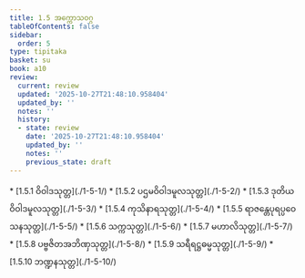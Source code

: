 ```yaml
---
title: 1.5 အက္ကောသဝဂ္ဂ
tableOfContents: false
sidebar:
  order: 5
type: tipitaka
basket: su
book: a10
review:
  current: review
  updated: '2025-10-27T21:48:10.958404'
  updated_by: ''
  notes: ''
  history:
  - state: review
    date: '2025-10-27T21:48:10.958404'
    updated_by: ''
    notes: ''
    previous_state: draft
---
```



<ReviewStatus review={frontmatter.review} showDetails={true} />

<HypothesisAnnotation frontmatter={frontmatter} />

<DynamicBreadcrumb />



<TableOfContents book="a10" section="1.5">
* [1.5.1 ဝိဝါဒသုတ္တ](./1-5-1/)
* [1.5.2 ပဌမဝိဝါဒမူလသုတ္တ](./1-5-2/)
* [1.5.3 ဒုတိယဝိဝါဒမူလသုတ္တ](./1-5-3/)
* [1.5.4 ကုသိနာရသုတ္တ](./1-5-4/)
* [1.5.5 ရာဇန္တေပုရပ္ပဝေသနသုတ္တ](./1-5-5/)
* [1.5.6 သက္ကသုတ္တ](./1-5-6/)
* [1.5.7 မဟာလိသုတ္တ](./1-5-7/)
* [1.5.8 ပဗ္ဗဇိတအဘိဏှသုတ္တ](./1-5-8/)
* [1.5.9 သရီရဋ္ဌဓမ္မသုတ္တ](./1-5-9/)
* [1.5.10 ဘဏ္ဍနသုတ္တ](./1-5-10/)
</TableOfContents>